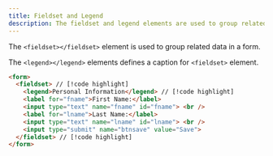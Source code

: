 ```yaml
---
title: Fieldset and Legend
description: The fieldset and legend elements are used to group related data in a form.
---
```


The `<fieldset></fieldset>` element is used to group related data in a form.

The `<legend></legend>` elements defines a caption for `<fieldset>` element.

```html
<form>
  <fieldset> // [!code highlight]
    <legend>Personal Information</legend> // [!code highlight]
    <label for="fname">First Name:</label>
    <input type="text" name="fname" id="fname"> <br />
    <label for="lname">Last Name:</label>
    <input type="text" name="lname" id="lname"> <br />
    <input type="submit" name="btnsave" value="Save">
  </fieldset> // [!code highlight]
</form>
```
